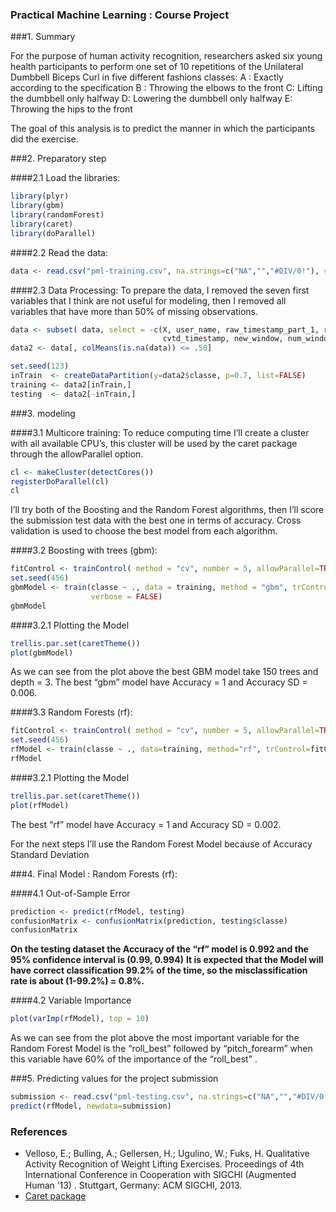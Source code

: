 
### Practical Machine Learning : Course Project


###1. Summary

For the purpose of human activity recognition, researchers asked six young health participants to perform one set of 10 repetitions of the Unilateral Dumbbell Biceps Curl in five different fashions classes: 
    A : Exactly according to the specification
    B : Throwing the elbows to the front 
    C: Lifting the dumbbell only halfway
    D: Lowering the dumbbell only halfway
    E: Throwing the hips to the front

The goal of this analysis is to predict the manner in which the participants did the exercise.

###2. Preparatory step

####2.1 Load the libraries:

```r
library(plyr)
library(gbm)
library(randomForest)
library(caret)
library(doParallel)
```


####2.2 Read the data:

```r
data <- read.csv("pml-training.csv", na.strings=c("NA","","#DIV/0!"), strip.white=TRUE)
```


####2.3 Data Processing:
To prepare the data, I removed the seven first variables that I think are not useful for modeling, then I removed all variables that have more than 50% of missing observations.

```r
data <- subset( data, select = -c(X, user_name, raw_timestamp_part_1, raw_timestamp_part_2, 
                                  cvtd_timestamp, new_window, num_window ) )
data2 <- data[, colMeans(is.na(data)) <= .50]

set.seed(123)
inTrain  <- createDataPartition(y=data2$classe, p=0.7, list=FALSE)
training <- data2[inTrain,]
testing  <- data2[-inTrain,]

```


###3. modeling

####3.1 Multicore training:
To reduce computing time I'll create a cluster with all available CPU's, this cluster will be used by the caret package through the allowParallel option. 

```r
cl <- makeCluster(detectCores())
registerDoParallel(cl)
cl
```

I'll try both of the Boosting and the Random Forest algorithms, then I'll score the submission test data with the best one in terms of accuracy. 
Cross validation is used to choose the best model from each algorithm.

####3.2 Boosting with trees (gbm):

```r
fitControl <- trainControl( method = "cv", number = 5, allowParallel=TRUE)
set.seed(456)
gbmModel <- train(classe ~ ., data = training, method = "gbm", trControl = fitControl,
                  verbose = FALSE)
gbmModel
```

####3.2.1 Plotting the Model

```r
trellis.par.set(caretTheme())
plot(gbmModel)
```

As we can see from the plot above the best GBM model take 150 trees and depth = 3.
The best "gbm" model have Accuracy = 1 and Accuracy SD = 0.006.


####3.3 Random Forests (rf):

```r
fitControl <- trainControl( method = "cv", number = 5, allowParallel=TRUE)
set.seed(456)
rfModel <- train(classe ~ ., data=training, method="rf", trControl=fitControl)
rfModel
```

####3.2.1 Plotting the Model

```r
trellis.par.set(caretTheme())
plot(rfModel)
```

The best "rf" model have Accuracy = 1 and Accuracy SD = 0.002.

For the next steps I'll use the Random Forest Model because of Accuracy Standard Deviation 

###4. Final Model : Random Forests (rf):

####4.1 Out-of-Sample Error

```r
prediction <- predict(rfModel, testing)
confusionMatrix <- confusionMatrix(prediction, testing$classe)
confusionMatrix
```

**On the testing dataset the Accuracy of the "rf" model is 0.992 and the 95% confidence interval is (0.99, 0.994)**
**It is expected that the Model will have correct classification 99.2% of the time, so the misclassification rate is about (1-99.2%) = 0.8%.**

####4.2 Variable Importance

```r
plot(varImp(rfModel), top = 10)
```

As we can see from the plot above the most important variable for the Random Forest Model is the "roll_best"  followed by "pitch_forearm" when this variable have 60% of the importance of the "roll_best" .

###5. Predicting values for the project submission

```r
submission <- read.csv("pml-testing.csv", na.strings=c("NA","","#DIV/0!"),  strip.white=T)
predict(rfModel, newdata=submission)
```

### References
* Velloso, E.; Bulling, A.; Gellersen, H.; Ugulino, W.; Fuks, H. Qualitative Activity Recognition of Weight Lifting Exercises. Proceedings of 4th International Conference in Cooperation with SIGCHI (Augmented Human '13) . Stuttgart, Germany: ACM SIGCHI, 2013.
* [Caret package](http://topepo.github.io/caret/training.html)

